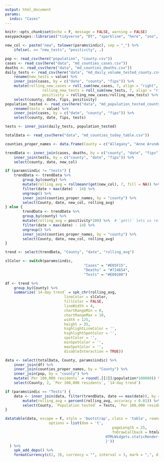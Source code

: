 ```yaml
---
output: html_document
params:
  indic: "Cases"
---
```


```r
knitr::opts_chunk$set(echo = F, message = FALSE, warning = FALSE)
easypackages::libraries("tidyverse", "DT", "sparkline", "here", "zoo", "scales", "RcppRoll")
```

```r
new_col <- paste("new", tolower(params$indic), sep = "_") %>% 
	ifelse(. == "new_tests", "positivity", .)

pop <- read_csv(here("population", "county.csv"))
cases <- read_csv(here("data", "md_counties_cases.csv")) 
deaths <- read_csv(here("data", "md_counties_deaths.csv"))
daily_tests <- read_csv(here("data", "md_daily_volume_tested_county.csv")) %>% 
	rename(new_tests = value) %>% 
	inner_join(cases, by = c("date", "county", "fips")) %>% 
	mutate(rolling_new_cases = roll_sum(new_cases, 7, align = "right", fill = NA),
				 rolling_new_tests = roll_sum(new_tests, 7, align = "right", fill = NA),
				 positivity = rolling_new_cases/rolling_new_tests) %>% 
	select(county, date, fips, positivity)
population_tested <- read_csv(here("data", "md_population_tested_county.csv")) %>% 
	rename(tests = value) %>% 
	inner_join(cases, by = c("date", "county", "fips")) %>% 
	select(county, date, fips, tests)

tests <- inner_join(daily_tests, population_tested)

totalData <- read_csv(here("data", "md_counties_today_table.csv"))

counties_proper_names <- data.frame(County = c("Allegany", "Anne Arundel", "Baltimore County", "Baltimore City", "Calvert", "Caroline", "Carroll", "Cecil", "Charles", "Dorchester", "Frederick", "Garrett", "Harford", "Howard", "Kent", "Montgomery", "Prince George's", "Queen Anne's", "Somerset", "St. Mary's", "Talbot", "Washington", "Wicomico", "Worcester"), county = cases %>% filter(county != "unknown") %>% pull(county) %>% unique())

trendData <- inner_join(cases, deaths, by = c("county", "date", "fips")) %>%
	inner_join(tests, by = c("county", "date", "fips")) %>%
	select(county, date, new_col)

if (params$indic != "tests") {
	trendData <- trendData %>%
		group_by(county) %>%
		mutate(rolling_avg = rollmeanr(get(new_col), 7, fill = NA)) %>%  # `get()` lets us refer to the column by the string we defined above
		filter(date > max(date) - 14) %>%
		ungroup() %>%
		inner_join(counties_proper_names, by = "county") %>%
		select(County, date, new_col, rolling_avg)
} else {
		trendData <- trendData %>%
		group_by(county) %>%
		mutate(rolling_avg = positivity*100) %>%  # `get()` lets us refer to the column by the string we defined above
		filter(date > max(date) - 14) %>%
		ungroup() %>%
		inner_join(counties_proper_names, by = "county") %>%
		select(County, date, new_col, rolling_avg)
}

```

```r
trend <- select(trendData, "County", "date", "rolling_avg")
```

```r
slColor <- switch(params$indic,
									"Cases" = "#E05F15",
									"Deaths" = "#724654",
									"Tests" = "#E09200")

df <- trend %>% 
    group_by(County) %>% 
    summarize(`14-day trend` = spk_chr(rolling_avg,
                           lineColor = slColor, 
                           fillColor = FALSE,
                           lineWidth = 4,
                           chartRangeMin = 0,
                           chartRangeMax = 10,
                           width = 125,
                           height = 35,
                           highlightLineColor = '', 
                           highlightSpotColor = '',
                           spotColor = '',
                           minSpotColor = '',
                           maxSpotColor = '',
                           disableInteraction = TRUE))
```

```r
data <- select(totalData, County, params$indic) %>%
	inner_join(df) %>% 
	inner_join(counties_proper_names, by = "County") %>% 
	inner_join(pop, by = "county") %>% 
	mutate(`Per 100,000 residents` = round(.[[2]]/population*100000)) %>% 
	select(County, 2, `Per 100,000 residents`, `14-day trend`)

if (params$indic == "Tests") {
	data <- inner_join(data, filter(trendData, date == max(date)), by = "County") %>% 
		mutate(rolling_avg = percent(rolling_avg, accuracy = 0.01)) %>% 
		select(County, `Population tested` = Tests, `Per 100,000 residents`, `7-day average positivity rate` = rolling_avg)
}
```

```r
datatable(data, escape = F, style = 'bootstrap', class = 'table', rownames = FALSE,
					options = list(dom = 't',
												 pageLength = 25,
												 fnDrawCallback = htmlwidgets::JS('function(){
                                              HTMLWidgets.staticRender();
                                              }'))
  ) %>%
	spk_add_deps() %>%
	formatCurrency(c(2, 3), currency = "", interval = 3, mark = ",", digits = 0)
```

